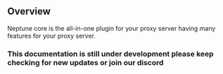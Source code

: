 ## Overview

Neptune core is the all-in-one plugin for your proxy server having many features for your proxy server.


### This documentation is still under development please keep checking for new updates or join our discord
